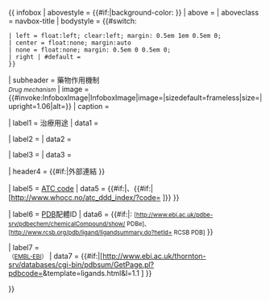 {{ infobox
| abovestyle = {{#if:{{{Background|}}}|background-color:{{{Background|}}} }}
| above      = {{{Name|<includeonly>{{PAGENAME}}</includeonly>}}}
| aboveclass = navbox-title
| bodystyle = {{#switch:{{{align|}}}
 | left = float:left; clear:left; margin: 0.5em 1em 0.5em 0;
 | center = float:none; margin:auto
 | none = float:none; margin: 0.5em 0 0.5em 0;
 | right | #default =
 }}
| subheader  = 藥物作用機制<br/><includeonly><small>''Drug mechanism''</small></includeonly>
| image      = {{#invoke:InfoboxImage|InfoboxImage|image={{{Image|}}}|sizedefault=frameless|size={{{Width|}}}|upright=1.06|alt={{{Alt|}}}}}
| caption    = {{{Caption|}}}

| label1 = 治療用途<!--Therapeutic use-->
| data1  = {{{Use|}}}

| label2 = {{tsl|en|Biological target|生物標靶}}
| data2  = {{{Biological_target|}}}

| label3 = {{tsl|en|Mechanism of action|作用機序}}
| data3  = {{{MOA_text|}}}

| header4 = {{#if:{{{ATC_prefix|}}}{{{PDB_ligand|}}}|外部連結<!--External links-->}}

| label5 = [[解剖学治疗学及化学分类系统|ATC code]]
| data5  = {{#if:{{{ATC_prefix|}}}|[[ATC代码_({{{ATC_prefix}}})|{{{ATC_prefix}}}]]、<span class="reflink plainlinks nourlexpansion">{{#if:{{{ATC_suffix|}}}|[http://www.whocc.no/atc_ddd_index/?code={{{ATC_prefix}}}{{{ATC_suffix}}} {{{ATC_suffix}}}]</span>}} }}

| label6 = [[蛋白質資料庫|PDB]]配體ID<!-- ligand id-->
| data6  = {{#if:{{{PDB_ligand|}}}|{{{PDB_ligand}}}: <small><span class="reflink plainlinks nourlexpansion">[http://www.ebi.ac.uk/pdbe-srv/pdbechem/chemicalCompound/show/{{{PDB_ligand}}} PDBe]</span>、<span class="reflink plainlinks nourlexpansion">[http://www.rcsb.org/pdb/ligand/ligandsummary.do?hetId={{{PDB_ligand}}} RCSB PDB]</span></small> }}

| label7 = {{tsl|en|LIGPLOT}}<br/><small>（[[欧洲生物信息研究所|EMBL-EBI]]）</small>
| data7  = {{#if:{{{PDB_complex|}}}|<span class="reflink plainlinks nourlexpansion">[http://www.ebi.ac.uk/thornton-srv/databases/cgi-bin/pdbsum/GetPage.pl?pdbcode={{{PDB_complex}}}&template=ligands.html&l=1.1 {{{PDB_complex}}}]</span> }}

}}<noinclude>
{{documentation}}
<!-- Add cats to the /doc subpage, not here! -->
</noinclude>